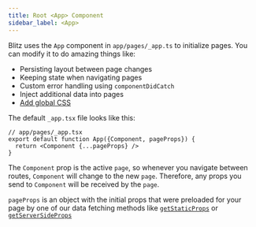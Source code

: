 ```yaml
---
title: Root <App> Component
sidebar_label: <App>
---
```


Blitz uses the `App` component in `app/pages/_app.ts` to initialize pages. You can modify it to do amazing things like:

- Persisting layout between page changes
- Keeping state when navigating pages
- Custom error handling using `componentDidCatch`
- Inject additional data into pages
- [Add global CSS](./css)

The default `_app.tsx` file looks like this:

```tsx
// app/pages/_app.tsx
export default function App({Component, pageProps}) {
  return <Component {...pageProps} />
}
```

The `Component` prop is the active `page`, so whenever you navigate between routes, `Component` will change to the new `page`. Therefore, any props you send to `Component` will be received by the `page`.

`pageProps` is an object with the initial props that were preloaded for your page by one of our data fetching methods like [`getStaticProps`](./get-static-props) or [`getServerSideProps`](./get-server-side-props)
